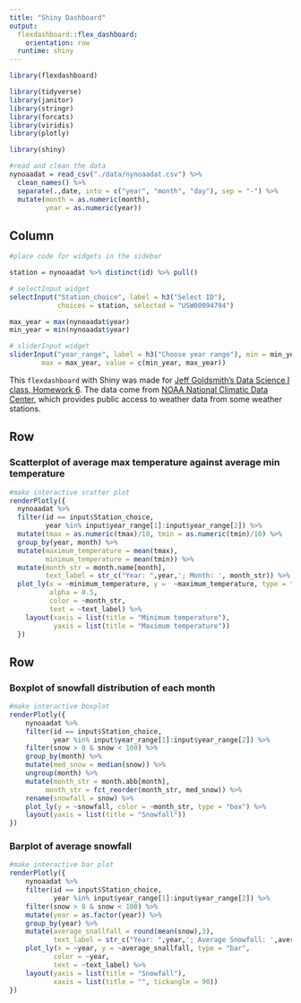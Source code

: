 ```yaml
---
title: "Shiny Dashboard"
output: 
  flexdashboard::flex_dashboard:
    orientation: row
  runtime: shiny
---
```


```r
library(flexdashboard)

library(tidyverse)
library(janitor)
library(stringr)
library(forcats)
library(viridis)
library(plotly)

library(shiny)
```


```r
#read and clean the data
nynoaadat = read_csv("./data/nynoaadat.csv") %>%
  clean_names() %>% 
  separate(.,date, into = c("year", "month", "day"), sep = "-") %>%
  mutate(month = as.numeric(month),
         year = as.numeric(year))
```

Column {.sidebar}
-----------------------------------------------------------------------

```r
#place code for widgets in the sidebar

station = nynoaadat %>% distinct(id) %>% pull()

# selectInput widget
selectInput("Station_choice", label = h3("Select ID"),
            choices = station, selected = "USW00094794")

max_year = max(nynoaadat$year)
min_year = min(nynoaadat$year)

# sliderInput widget
sliderInput("year_range", label = h3("Choose year range"), min = min_year, 
        max = max_year, value = c(min_year, max_year))
```


This `flexdashboard` with Shiny was made for [Jeff Goldsmith's Data Science I class, Homework 6](http://jeffgoldsmith.com/DSI/homework_6.html). The data come from [NOAA National Climatic Data Center](https://data.nodc.noaa.gov/cgi-bin/iso?id=gov.noaa.ncdc:C00861), which provides public access to weather data from some weather stations. 


Row 
-----------------------------------------------------------------------

### Scatterplot of average max temperature against average min temperature

```r
#make interactive scatter plot
renderPlotly({
  nynoaadat %>% 
  filter(id == input$Station_choice, 
         year %in% input$year_range[1]:input$year_range[2]) %>%
  mutate(tmax = as.numeric(tmax)/10, tmin = as.numeric(tmin)/10) %>% 
  group_by(year, month) %>% 
  mutate(maximum_temperature = mean(tmax),
         minimum_temperature = mean(tmin)) %>% 
  mutate(month_str = month.name[month],
         text_label = str_c("Year: ",year,'; Month: ', month_str)) %>%
  plot_ly(x = ~minimum_temperature, y =  ~maximum_temperature, type = "scatter", mode = "markers",
          alpha = 0.5, 
          color = ~month_str,
          text = ~text_label) %>% 
    layout(xaxis = list(title = "Minimum temperature"),
           yaxis = list(title = "Maximum temperature"))
  })
```


Row {.tabset .tabset-fade}
-----------------------------------------------------------------------

### Boxplot of snowfall distribution of each month

```r
#make interactive boxplot
renderPlotly({
    nynoaadat %>%
    filter(id == input$Station_choice, 
           year %in% input$year_range[1]:input$year_range[2]) %>%
    filter(snow > 0 & snow < 100) %>% 
    group_by(month) %>% 
    mutate(med_snow = median(snow)) %>% 
    ungroup(month) %>% 
    mutate(month_str = month.abb[month],
         month_str = fct_reorder(month_str, med_snow)) %>% 
    rename(snowfall = snow) %>% 
    plot_ly(y = ~snowfall, color = ~month_str, type = "box") %>%
    layout(yaxis = list(title = "Snowfall"))
})

```


### Barplot of average snowfall

```r
#make interactive bar plot
renderPlotly({
    nynoaadat %>%
    filter(id == input$Station_choice, 
           year %in% input$year_range[1]:input$year_range[2]) %>%
    filter(snow > 0 & snow < 100) %>%
    mutate(year = as.factor(year)) %>%
    group_by(year) %>% 
    mutate(average_snallfall = round(mean(snow),3), 
           text_label = str_c("Year: ",year,'; Average Snowfall: ',average_snallfall)) %>%
    plot_ly(x = ~year, y = ~average_snallfall, type = "bar",
           color = ~year, 
           text = ~text_label) %>%
    layout(yaxis = list(title = "Snowfall"),
           xaxis = list(title = "", tickangle = 90))
})

```


